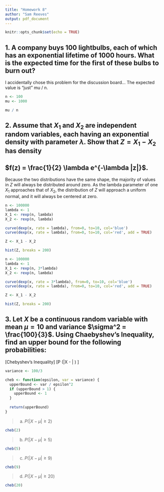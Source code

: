 ```yaml
---
title: "Homework 8"
author: "Sam Reeves"
output: pdf_document
---
```


```r
knitr::opts_chunk$set(echo = TRUE)
```

## 1. A company buys 100 lightbulbs, each of which has an exponential lifetime of 1000 hours.  What is the expected time for the first of these bulbs to burn out?

I accidentally chose this problem for the discussion board...  The expected value is "just" mu / n.

```r
n <- 100
mu <- 1000

mu / n
```


## 2. Assume that $X_1$ and $X_2$ are independent random variables, each having an exponential density with parameter $\lambda$.  Show that $Z = X_1 - X_2$ has density

## $f(z) = \frac{1}{2} \lambda e^{-\lambda |z|}$.

Because the two distributions have the same shape, the majority of values in $Z$ will always be distributed around zero.  As the lambda parameter of one $X_1$ approaches that of $X_2$, the distribution of $Z$ will approach a uniform normal, and it will always be centered at zero.

```r
n <- 100000
lambda <- 1
X_1 <- rexp(n, lambda)
X_2 <- rexp(n, lambda)

curve(dexp(x, rate = lambda), from=0, to=10, col='blue')
curve(dexp(x, rate = lambda), from=0, to=10, col='red', add = TRUE)

Z <- X_1 - X_2

hist(Z, breaks = 200)
```

```r
n <- 100000
lambda <- 1
X_1 <- rexp(n, 3*lambda)
X_2 <- rexp(n, lambda)

curve(dexp(x, rate = 3*lambda), from=0, to=10, col='blue')
curve(dexp(x, rate = lambda), from=0, to=10, col='red', add = TRUE)

Z <- X_1 - X_2

hist(Z, breaks = 200)
```

## 3. Let $X$ be a continuous random variable with mean $\mu = 10$ and variance $\sigma^2 = \frac{100}{3}$.  Using Chaebyshev's Inequality, find an upper bound for the following probabilities:

\[Chebyshev's \hspace{2mm} Inequality\]
\[P (|X - \mu| \ge \epsilon) \le \frac{V(X)}{\epsilon^2}\]

```r
variance <- 100/3

cheb <- function(epsilon, var = variance) {
  upperBound <- var / epsilon^2
  if (upperBound > 1) {
    upperBound <- 1
  }
  
  return(upperBound)
}
```


>(a) $P(|X - \mu| \ge 2)$

```r
cheb(2)
```

>(b) $P(|X - \mu| \ge 5)$

```r
cheb(5)
```

>(c) $P(|X - \mu| \ge 9)$

```r
cheb(9)
```

>(d) $P(|X - \mu| \ge 20)$

```r
cheb(20)
```

